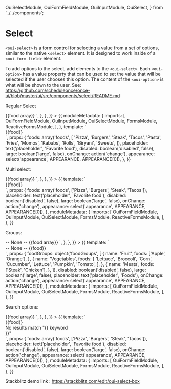   OuiSelectModule,
  OuiFormFieldModule,
  OuiInputModule,
  OuiSelect,
} from '../../components';

<Meta title="FORM FIELD/Select" />

# Select

`<oui-select>` is a form control for selecting a value from a set of options, similar to the native `<select>` element. It is designed to work inside of a `<oui-form-field>` element.

To add options to the select, add elements to the `<oui-select>`. Each `<oui-option>` has a value property that can be used to set the value that will be selected if the user chooses this option. The content of the `<oui-option>` is what will be shown to the user. See: https://github.com/scheduleonce/once-ui/blob/master/ui/src/components/select/README.md

Regular Select

<Canvas>
  <Story
    name="Regular"
    parameters={{
      docs: {
        source: {
          code: `<oui-form-field>
  <oui-select large placeholder="Favorite food">
    <oui-option *ngFor="let food of foods" [value]="food">
      {{food array}}
    </oui-option>
  </oui-select>
</oui-form-field>`,
        },
      },
    }}
  >
    {{
      moduleMetadata: {
        imports: [
          OuiFormFieldModule,
          OuiInputModule,
          OuiSelectModule,
          FormsModule,
          ReactiveFormsModule,
        ],
      },
      template: `
    <div style="width: 213px;">
    <oui-form-field [appearance]="appearance">
        <oui-select (selectionChange)="onChange($event)" [large]="large" [placeholder]="placeholder" [disabled]="disabled">
          <oui-option *ngFor="let food of foods" [value]="food">
            {{food}}
          </oui-option>
        </oui-select>
      </oui-form-field>
    </div>
    `,
      props: {
        foods: array('foods', [
          'Pizza',
          'Burgers',
          'Steak',
          'Tacos',
          'Pasta',
          'Fries',
          'Momos',
          'Kababs',
          'Rolls',
          'Biryani',
          'Sweets',
        ]),
        placeholder: text('placeholder', 'Favorite food'),
        disabled: boolean('disabled', false),
        large: boolean('large', false),
        onChange: action('change'),
        appearance: select('appearance', APPEARANCE, APPEARANCE[0]),
      },
    }}
  </Story>
</Canvas>

Multi select:

<Canvas>
  <Story
    name="Multi select"
    parameters={{
      docs: {
        source: {
          code: `<oui-form-field>
  <oui-select large placeholder="Favorite food" multiple>
    <oui-option *ngFor="let food of foods" [value]="food">
      {{food array}}
    </oui-option>
  </oui-select>
</oui-form-field>`,
        },
      },
    }}
  >
    {{
      template: `
    <div style="width: 213px;">
    <oui-form-field [appearance]="appearance">
        <oui-select (selectionChange)="onChange($event)" [large]="large" [placeholder]="placeholder" multiple [disabled]="disabled">
          <oui-option *ngFor="let food of foods" [value]="food">
            {{food}}
          </oui-option>
        </oui-select>
      </oui-form-field>
    </div>
    `,
      props: {
        foods: array('foods', ['Pizza', 'Burgers', 'Steak', 'Tacos']),
        placeholder: text('placeholder', 'Favorite food'),
        disabled: boolean('disabled', false),
        large: boolean('large', false),
        onChange: action('change'),
        appearance: select('appearance', APPEARANCE, APPEARANCE[0]),
      },
      moduleMetadata: {
        imports: [
          OuiFormFieldModule,
          OuiInputModule,
          OuiSelectModule,
          FormsModule,
          ReactiveFormsModule,
        ],
      },
    }}
  </Story>
</Canvas>

Groups:

<Canvas>
  <Story
    name="Groups"
    parameters={{
      docs: {
        source: {
          code: `<oui-form-field>
  <oui-select large placeholder="Favorite food" multiple>
    <oui-option>-- None --</oui-option>
    <oui-optgroup *ngFor="let group of foodGroups" [label]="group.name">
        <oui-option *ngFor="let food of foods" [value]="food">
        {{food array}}
        </oui-option>
    </oui-optgroup>
  </oui-select>
</oui-form-field>`,
        },
      },
    }}
  >
    {{
      template: `
    <div style="width: 213px;">
    <oui-form-field [appearance]="appearance">
        <oui-select (selectionChange)="onChange($event)" [large]="large" [placeholder]="placeholder" [disabled]="disabled">
          <oui-option>-- None --</oui-option>
          <oui-optgroup *ngFor="let group of foodGroups" [label]="group.name">
            <oui-option *ngFor="let food of group.foods" [value]="food">
              {{food}}
            </oui-option>
          </oui-optgroup>
        </oui-select>
      </oui-form-field>
    </div>
    `,
      props: {
        foodGroups: object('foodGroups', [
          {
            name: 'Fruit',
            foods: ['Apple', 'Orange'],
          },
          {
            name: 'Vegetables',
            foods: [
              'Lettuce',
              'Broccoli',
              'Corn',
              'Cucumber',
              'Lettuce',
              'Pumpkin',
              'Tomato',
            ],
          },
          {
            name: 'Meats',
            foods: ['Steak', 'Chicken'],
          },
        ]),
        disabled: boolean('disabled', false),
        large: boolean('large', false),
        placeholder: text('placeholder', 'Foods'),
        onChange: action('change'),
        appearance: select('appearance', APPEARANCE, APPEARANCE[0]),
      },
      moduleMetadata: {
        imports: [
          OuiFormFieldModule,
          OuiInputModule,
          OuiSelectModule,
          FormsModule,
          ReactiveFormsModule,
        ],
      },
    }}
  </Story>
</Canvas>

Search options:

<Canvas>
  <Story
    name="Search options"
    parameters={{
      docs: {
        source: {
          code: `<oui-form-field>
  <oui-select large placeholder="Favorite food" multiple>
    <oui-select-search [(ngModel)]="keyword"></oui-select-search>
    <oui-option *ngFor="let food of (foods | filterOptions: keyword)" [value]="food">
      {{food array}}
    </oui-option>
  </oui-select>
</oui-form-field>`,
        },
      },
    }}
  >
    {{
      template: `
    <div style="width: 213px;">
      <oui-form-field [appearance]="appearance">
        <oui-select (selectionChange)="onChange($event)" [large]="large" [placeholder]="placeholder" [disabled]="disabled">
          <oui-select-search [(ngModel)]="keyword"></oui-select-search>
          <oui-option *ngFor="let food of (foods | filterOptions: keyword)" [value]="food">
            {{food}}
          </oui-option>
          <div
            *ngIf="!(foods | filterOptions: keyword).length"
            class="noResults"
          >
            No results match "{{ keyword }}"
          </div>
        </oui-select>
      </oui-form-field>
    </div>
    `,
      props: {
        foods: array('foods', ['Pizza', 'Burgers', 'Steak', 'Tacos']),
        placeholder: text('placeholder', 'Favorite food'),
        disabled: boolean('disabled', false),
        large: boolean('large', false),
        onChange: action('change'),
        appearance: select('appearance', APPEARANCE, APPEARANCE[0]),
      },
      moduleMetadata: {
        imports: [
          OuiFormFieldModule,
          OuiInputModule,
          OuiSelectModule,
          FormsModule,
          ReactiveFormsModule,
        ],
      },
    }}
  </Story>
</Canvas>

Stackblitz demo link : https://stackblitz.com/edit/oui-select-box

<ArgsTable of={OuiSelect} />

